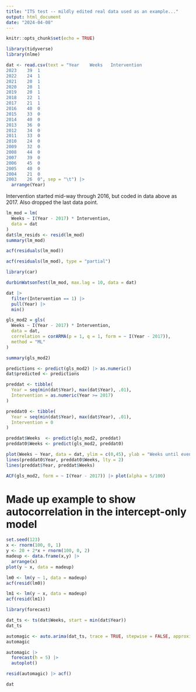 ```yaml
---
title: "ITS test -- mildly edited real data used as an example..."
output: html_document
date: "2024-04-08"
---
```


```r
knitr::opts_chunk$set(echo = TRUE)
```

```r
library(tidyverse)
library(nlme)
```


```r
dat <- read.csv(text = "Year	Weeks	Intervention
2023	39	1
2022	24	1
2021	20	1
2020	20	1
2019	20	1
2018	22	1
2017	21	1
2016	40	0
2015	33	0
2014	40	0
2013	36	0
2012	34	0
2011	33	0
2010	24	0
2009	32	0
2008	44	0
2007	39	0
2006	45	0
2005	40	0
2004	21	0
2003	26	0", sep = "\t") |>
  arrange(Year)
```


Intervention started mid-way through 2016, but coded in data above as 2017. Also dropped the last data point.


```r
lm_mod = lm(
  Weeks ~ I(Year - 2017) * Intervention,
  data = dat
)
dat$lm_resids <- resid(lm_mod)
summary(lm_mod)
```


```r
acf(residuals(lm_mod))
```


```r
acf(residuals(lm_mod), type = "partial")
```

```r
library(car)
```


```r
durbinWatsonTest(lm_mod, max.lag = 10, data = dat)
```




```r
dat |>
  filter(Intervention == 1) |>
  pull(Year) |>
  min()
```



```r
gls_mod2 = gls(
  Weeks ~ I(Year - 2017) * Intervention,
  data = dat,
  correlation = corARMA(p = 1, q = 1, form = ~ I(Year - 2017)),
  method = "ML"
)

summary(gls_mod2)
```


```r
predictions <- predict(gls_mod2) |> as.numeric()
dat$predicted <- predictions
```



```r
preddat <- tibble(
  Year = seq(min(dat$Year), max(dat$Year), .01),
  Intervention = as.numeric(Year >= 2017)
)
```


```r
preddat0 <- tibble(
  Year = seq(min(dat$Year), max(dat$Year), .01),
  Intervention = 0
)
```


```r
preddat$Weeks  <- predict(gls_mod2, preddat)
preddat0$Weeks <- predict(gls_mod2, preddat0)
```

```r
plot(Weeks ~ Year, data = dat, ylim = c(0,45), ylab = "Weeks until event")
lines(preddat0$Year, preddat0$Weeks, lty = 2)
lines(preddat$Year, preddat$Weeks)
```







```r
ACF(gls_mod2, form = ~ I(Year - 2017)) |> plot(alpha = 5/100)
```






# Made up example to show autocorrelation in the intercept-only model

```r
set.seed(123)
x <- rnorm(100, 0, 1)
y <- 20 + 2*x + rnorm(100, 0, 2)
madeup <- data.frame(x,y) |>
  arrange(x)
plot(y ~ x, data = madeup)
```


```r
lm0 <- lm(y ~ 1, data = madeup)
acf(resid(lm0))
```

```r
lm1 <- lm(y ~ x, data = madeup)
acf(resid(lm1))
```


```r
library(forecast)
```


```r
dat_ts <- ts(dat$Weeks, start = min(dat$Year))
dat_ts
```

```r
automagic <- auto.arima(dat_ts, trace = TRUE, stepwise = FALSE, approximation = FALSE)
automagic
```

```r
automagic |>
  forecast(h = 5) |>
  autoplot()
```

```r
resid(automagic) |> acf()
```




```r
dat
```





